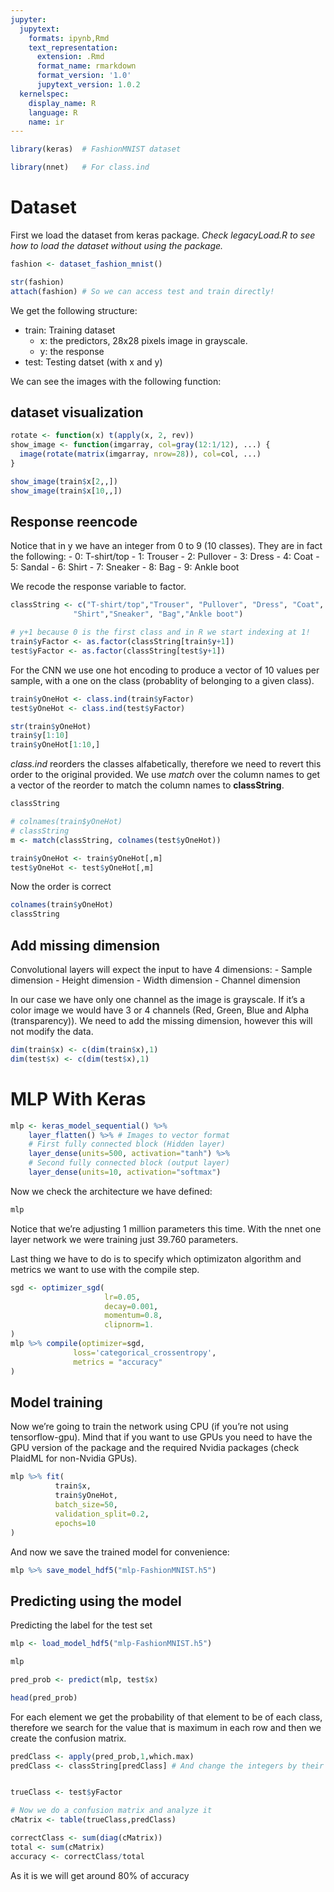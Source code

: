 ```yaml
---
jupyter:
  jupytext:
    formats: ipynb,Rmd
    text_representation:
      extension: .Rmd
      format_name: rmarkdown
      format_version: '1.0'
      jupytext_version: 1.0.2
  kernelspec:
    display_name: R
    language: R
    name: ir
---
```


```r
library(keras)  # FashionMNIST dataset

library(nnet)   # For class.ind
```

# Dataset


First we load the dataset from keras package. _Check legacyLoad.R to see how to load the dataset without using the package._

```r
fashion <- dataset_fashion_mnist()
```

```r
str(fashion)
attach(fashion) # So we can access test and train directly!
```

We get the following structure:

- train: Training dataset
    + x: the predictors, 28x28 pixels image in grayscale.
    + y: the response
- test: Testing datset (with x and y)

We can see the images with the following function:


## dataset visualization

```r
rotate <- function(x) t(apply(x, 2, rev))
show_image <- function(imgarray, col=gray(12:1/12), ...) {
  image(rotate(matrix(imgarray, nrow=28)), col=col, ...)
}

show_image(train$x[2,,])
show_image(train$x[10,,])
```

## Response reencode


Notice that in y we have an integer from 0 to 9 (10 classes). They are in fact the following:
- 0: T-shirt/top
- 1: Trouser
- 2: Pullover
- 3: Dress
- 4: Coat
- 5: Sandal
- 6: Shirt
- 7: Sneaker
- 8: Bag
- 9: Ankle boot

We recode the response variable to factor.

```r
classString <- c("T-shirt/top","Trouser", "Pullover", "Dress", "Coat", "Sandal",
              "Shirt","Sneaker", "Bag","Ankle boot")

# y+1 because 0 is the first class and in R we start indexing at 1!
train$yFactor <- as.factor(classString[train$y+1]) 
test$yFactor <- as.factor(classString[test$y+1])
```

For the CNN we use one hot encoding to produce a vector of 10 values per sample, with a one on the class (probablity of belonging to a given class).

```r
train$yOneHot <- class.ind(train$yFactor)
test$yOneHot <- class.ind(test$yFactor)
```

```r
str(train$yOneHot)
train$y[1:10]
train$yOneHot[1:10,]
```

*class.ind* reorders the classes alfabetically, therefore we need to revert this order to the original provided. We use *match* over the column names to get a vector of the reorder to match the column names to **classString**.

```r
classString
```

```r
# colnames(train$yOneHot)
# classString
m <- match(classString, colnames(test$yOneHot))
```

```r
train$yOneHot <- train$yOneHot[,m]
test$yOneHot <- test$yOneHot[,m]
```

Now the order is correct

```r
colnames(train$yOneHot)
classString
```

## Add missing dimension


Convolutional layers will expect the input to have 4 dimensions:
- Sample dimension
- Height dimension
- Width dimension
- Channel dimension

In our case we have only one channel as the image is grayscale. If it's a color image we would have 3 or 4 channels (Red, Green, Blue and Alpha (transparency)). We need to add the missing dimension, however this will not modify the data. 

```r
dim(train$x) <- c(dim(train$x),1)
dim(test$x) <- c(dim(test$x),1)
```

# MLP With Keras

```r
mlp <- keras_model_sequential() %>%
    layer_flatten() %>% # Images to vector format
    # First fully connected block (Hidden layer)
    layer_dense(units=500, activation="tanh") %>%
    # Second fully connected block (output layer)
    layer_dense(units=10, activation="softmax")
```

Now we check the architecture we have defined:
```r
mlp
```

Notice that we're adjusting 1 million parameters this time. With the nnet one layer network we were training just 39.760 parameters.

Last thing we have to do is to specify which optimizaton algorithm and metrics
we want to use with the compile step.

```r
sgd <- optimizer_sgd(
                     lr=0.05, 
                     decay=0.001, 
                     momentum=0.8, 
                     clipnorm=1.
)
mlp %>% compile(optimizer=sgd,
              loss='categorical_crossentropy', 
              metrics = "accuracy"
)
```

## Model training

Now we're going to train the network using CPU (if you're not using
tensorflow-gpu). Mind that if you want to use GPUs you need to have the GPU 
version of the package and the required Nvidia packages (check PlaidML for 
non-Nvidia GPUs). 

```r
mlp %>% fit(
          train$x, 
          train$yOneHot, 
          batch_size=50,
          validation_split=0.2,
          epochs=10
)
```

And now we save the trained model for convenience:
```r
mlp %>% save_model_hdf5("mlp-FashionMNIST.h5")
```

## Predicting using the model

Predicting the label for the test set

```r
mlp <- load_model_hdf5("mlp-FashionMNIST.h5")
```

```r
mlp
```

```r
pred_prob <- predict(mlp, test$x)
```

```r
head(pred_prob)
```

For each element we get the probability of that element to be of each class, therefore we search for the value that is maximum in each row and then we create the confusion matrix.

```r
predClass <- apply(pred_prob,1,which.max)
predClass <- classString[predClass] # And change the integers by their class tag


trueClass <- test$yFactor

# Now we do a confusion matrix and analyze it
cMatrix <- table(trueClass,predClass)
```

```r
correctClass <- sum(diag(cMatrix))
total <- sum(cMatrix)
accuracy <- correctClass/total
```

As it is we will get around 80% of accuracy
